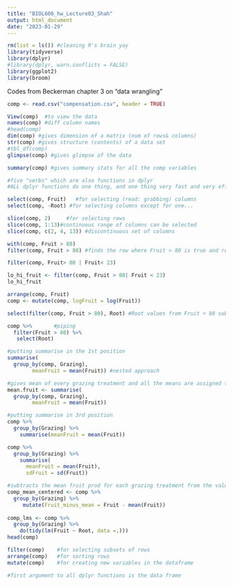 ---
title: "BIOL606_hw_Lecture03_Shah"
output: html_document
date: "2023-01-29"
---

```{r setup, include=FALSE}
rm(list = ls()) #cleaning R's brain yay
library(tidyverse)
library(dplyr)
#library(dplyr, warn.conflicts = FALSE)
library(ggplot2)
library(broom)
```

Codes from Beckerman chapter 3 on "data wrangling"
```{r}
comp <- read.csv("compensation.csv", header = TRUE)

View(comp)  #to view the data 
names(comp) #diff column names
#head(comp)
dim(comp) #gives dimension of a matrix (num of rows& columns)
str(comp) #gives structure (contents) of a data set
#tbl_df(comp)
glimpse(comp) #gives glimpse of the data 

summary(comp) #gives summary stats for all the comp variables

#five "verbs" which are also functions in dplyr
#ALL dplyr functions do one thing, and one thing very fast and very effectively

select(comp, Fruit)   #for selecting (read: grabbing) columns
select(comp, -Root) #for selecting columns except for one...

slice(comp, 2)     #for selecting rows
slice(comp, 1:13)#continuous range of columns can be selected
slice(comp, c(2, 4, 13)) #discontinuous set of columns

with(comp, Fruit > 80)
filter(comp, Fruit > 80) #finds the row where Fruit > 80 is true and returns them as a dataframe

filter(comp, Fruit> 80 | Fruit< 23)

lo_hi_fruit <- filter(comp, Fruit > 80| Fruit < 23)
lo_hi_fruit

arrange(comp, Fruit)
comp <- mutate(comp, logFruit = log(Fruit))

select(filter(comp, Fruit > 80), Root) #Root values from Fruit > 80 subset

comp %>%       #piping
  filter(Fruit > 80) %>%
   select(Root)

#putting summarise in the 1st position
summarise(
  group_by(comp, Grazing),
        meanFruit = mean(Fruit)) #nested approach

#gives mean of every grazing treatment and all the means are assigned to "mean.fruit" 
mean.fruit <- summarise(
  group_by(comp, Grazing),
        meanFruit = mean(Fruit))

#putting summarise in 3rd position
comp %>%
  group_by(Grazing) %>%
    summarise(meanFruit = mean(Fruit))

comp %>%
  group_by(Grazing) %>%
    summarise(
      meanFruit = mean(Fruit),
      sdFruit = sd(Fruit))

#subtracts the mean fruit prod for each grazing treatment from the values for the corresponding grazing treatment     
comp_mean_centered <- comp %>%
  group_by(Grazing) %>%
     mutate(Fruit_minus_mean = Fruit - mean(Fruit))
  
comp_lms <- comp %>%
  group_by(Grazing) %>%
    do(tidy(lm(Fruit ~ Root, data =.)))
head(comp)

filter(comp)    #for selecting subsets of rows
arrange(comp)   #for sorting rows
mutate(comp)    #for creating new variables in the dataframe

#first argument to all dplyr functions is the data frame

```

